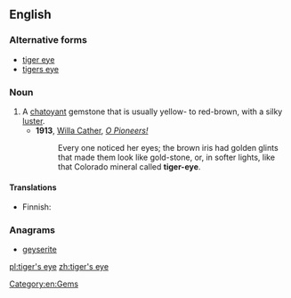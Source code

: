 ==English==

===Alternative forms===
* [[tiger eye]]
* [[tigers eye]]

{{wikipedia}}

===Noun===
{{en-noun}}

# A [[chatoyant]] gemstone that is usually yellow- to red-brown, with a silky [[luster]].
#* '''1913''', [[w:Willa Cather|Willa Cather]], ''[[s:O Pioneers!|O Pioneers!]]''
#*: Every one noticed her eyes; the brown iris had golden glints that made them look like gold-stone, or, in softer lights, like that Colorado mineral called '''tiger-eye'''.

====Translations====
{{trans-top|chatoyant gemstone}}
* Finnish: {{t|fi|tiikerinsilmä}}
{{trans-mid}}
{{trans-bottom}}

===Anagrams===
* [[geyserite#English|geyserite]]

[[Category:en:Gems]]

[[pl:tiger's eye]]
[[zh:tiger's eye]]